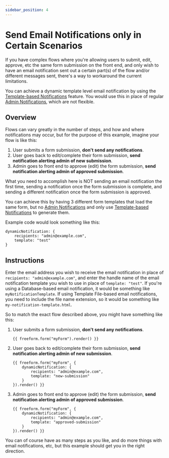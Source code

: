 ```yaml
---
sidebar_position: 4
---
```


# Send Email Notifications only in Certain Scenarios

If you have complex flows where you're allowing users to submit, edit, approve, etc the same form submission on the front end, and only wish to have an email notification sent out a certain part(s) of the flow and/or different messages sent, there's a way to workaround the current limitations.

You can achieve a dynamic template level email notification by using the [Template-based Notifications](../../forms/email-notifications.mdx#template-based) feature. You would use this in place of regular [Admin Notifications](../../forms/email-notifications.mdx#admin), which are not flexible.

## Overview

Flows can vary greatly in the number of steps, and how and where notifications may occur, but for the purpose of this example, imagine your flow is like this:

1. User submits a form submission, **don't send any notifications**.
2. User goes back to edit/complete their form submission, **send notification alerting admin of new submission**.
3. Admin goes to front end to approve (edit) the form submission, **send notification alerting admin of approved submission**.

What you need to accomplish here is NOT sending an email notification the first time, sending a notification once the form submission is complete, and sending a different notification once the form submission is approved.

You can achieve this by having 3 different form templates that load the same form, but no [Admin Notifications](../../forms/email-notifications.mdx#admin) and only use [Template-based Notifications](../../forms/email-notifications.mdx#template-based) to generate them.

Example code would look something like this:

```twig showLineNumbers
dynamicNotification: {
    recipients: "admin@example.com",
    template: "test"
}
```

## Instructions

Enter the email address you wish to receive the email notification in place of `recipients: "admin@example.com"`, and enter the handle name of the email notification template you wish to use in place of `template: "test"`. If you're using a Database-based email notification, it would be something like `myNotificationTemplate`. If using Template File-based email notifications, you need to include the file name extension, so it would be something like `my-notification-template.html`.

So to match the exact flow described above, you might have something like this:

1. User submits a form submission, **don't send any notifications**.
   ```twig showLineNumbers
   {{ freeform.form("myForm").render() }}
   ```
2. User goes back to edit/complete their form submission, **send notification alerting admin of new submission**.
   ```twig showLineNumbers {2-5}
   {{ freeform.form("myForm", {
       dynamicNotification: {
           recipients: "admin@example.com",
           template: "new-submission"
       }
   }).render() }}
   ```
3. Admin goes to front end to approve (edit) the form submission, **send notification alerting admin of approved submission**.
   ```twig showLineNumbers {2-5}
   {{ freeform.form("myForm", {
       dynamicNotification: {
           recipients: "admin@example.com",
           template: "approved-submission"
       }
   }).render() }}
   ```

You can of course have as many steps as you like, and do more things with email notifications, etc, but this example should get you in the right direction.
